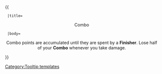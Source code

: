 {{ {{{1|Tooltip hover box}}}
  |title=<center>Combo</center>
  |body=<center>Combo points are accumulated until they are spent by a '''Finisher'''. Lose half of your '''Combo''' whenever you take damage.</center>
}}<noinclude>[[Category:Tooltip templates]]</noinclude>